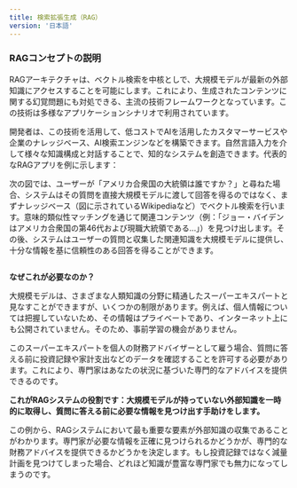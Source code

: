 ```yaml
---
title: 検索拡張生成（RAG）
version: '日本語'
---
```


### RAGコンセプトの説明

RAGアーキテクチャは、ベクトル検索を中核としで、大規模モデルが最新の外部知識にアクセスすることを可能にします。これにより、生成されたコンテンツに関する幻覚問題にも対処できる、主流の技術フレームワークとなっています。この技術は多様なアプリケーションシナリオで利用されています。

開発者は、この技術を活用して、低コストでAIを活用したカスタマーサービスや企業のナレッジベース、AI検索エンジンなどを構築できます。自然言語入力を介して様々な知識構成と対話することで、知的なシステムを創造できます。代表的なRAGアプリを例に示します：

次の図では、ユーザーが「アメリカ合衆国の大統領は誰ですか？」と尋ねた場合、システムはその質問を直接大規模モデルに渡して回答を得るのではなく、まずナレッジベース（図に示されているWikipediaなど）でベクトル検索を行います。意味的類似性マッチングを通じて関連コンテンツ（例：「ジョー・バイデンはアメリカ合衆国の第46代および現職大統領である…」）を見つけ出します。その後、システムはユーザーの質問と収集した関連知識を大規模モデルに提供し、十分な情報を基に信頼性のある回答を得ることができます。

<Frame title="基本的なRAGアーキテクチャ">
  <img src="/ja-jp/img/image (129).png" alt="" />
</Frame>

**なぜこれが必要なのか？**

大規模モデルは、さまざまな人類知識の分野に精通したスーパーエキスパートと見なすことができますが、いくつかの制限があります。例えば、個人情報については把握していないため、その情報はプライベートであり、インターネット上にも公開されていません。そのため、事前学習の機会がありません。

このスーパーエキスパートを個人の財務アドバイザーとして雇う場合、質問に答える前に投資記録や家計支出などのデータを確認することを許可する必要があります。これにより、専門家はあなたの状況に基づいた専門的なアドバイスを提供できるのです。

**これがRAGシステムの役割です：大規模モデルが持っていない外部知識を一時的に取得し、質問に答える前に必要な情報を見つけ出す手助けをします。**

この例から、RAGシステムにおいて最も重要な要素が外部知識の収集であることがわかります。専門家が必要な情報を正確に見つけられるかどうかが、専門的な財務アドバイスを提供できるかどうかを決定します。もし投資記録ではなく減量計画を見つけてしまった場合、どれほど知識が豊富な専門家でも無力になってしまうのです。
